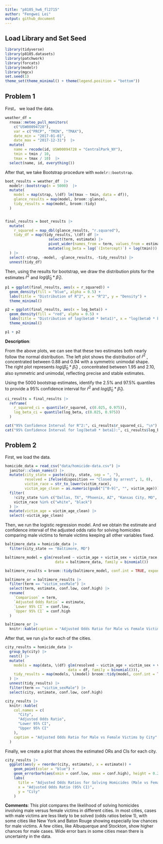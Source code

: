 ```yaml
---
title: "p8105_hw6_fl2715"
author: "Fengwei Lei"
output: github_document
---
```


## Load Library and Set Seed
```r
library(tidyverse)
library(p8105.datasets)
library(patchwork)
library(forcats)
library(modelr)
library(mgcv)
set.seed(1)
theme_set(theme_minimal() + theme(legend.position = "bottom"))
```

## Problem 1

First， we load the data.
```r
weather_df = 
  rnoaa::meteo_pull_monitors(
    c("USW00094728"),
    var = c("PRCP", "TMIN", "TMAX"), 
    date_min = "2017-01-01",
    date_max = "2017-12-31")  |> 
  mutate(
    name = recode(id, USW00094728 = "CentralPark_NY"),
    tmin = tmin / 10,
    tmax = tmax / 10)  |> 
  select(name, id, everything())
```

After that, we take Bootstrap procedure with `modelr::bootstrap`.
```r
boot_results = weather_df  |> 
  modelr::bootstrap(n = 5000)  |> 
  mutate(
    model = map(strap, \(df) lm(tmax ~ tmin, data = df)),  
    glance_results = map(model, broom::glance),           
    tidy_results = map(model, broom::tidy)                
  )


final_results = boot_results |> 
  mutate(
    r_squared = map_dbl(glance_results, "r.squared"),  
    tidy_df = map(tidy_results, \(df) df |> 
                    select(term, estimate) |>         
                    pivot_wider(names_from = term, values_from = estimate) |> 
                    mutate(log_beta = log(`(Intercept)`) + log(tmin))) 
  ) |> 
  select(-strap, -model, -glance_results, -tidy_results) |> 
  unnest(tidy_df)  
```

Then, using the results for bootstrap, we draw the distribution plots for the estimates $\hat{r}^2$ and $log(\hat{\beta}_0 * \hat{\beta}_1)$.
```r
p1 = ggplot(final_results, aes(x = r_squared)) +
  geom_density(fill = "blue", alpha = 0.5) +
  labs(title = "Distribution of R^2", x = "R^2", y = "Density") +
  theme_minimal()

p2 = ggplot(final_results, aes(x = log_beta)) +
  geom_density(fill = "red", alpha = 0.5) +
  labs(title = "Distribution of log(beta0 * beta1)", x = "log(beta0 * beta1)", y = "Density") +
  theme_minimal()

p1 + p2
```

**Description**:

From the above plots, we can see that these two estimates both nearly follow the normal distribution. The left plot shows the distribution of  $\hat{r}^2$  , concentrated between 0.88 and 0.94 with a symmetric unimodal shape. The right plot represents $log(\hat{\beta}_0 * \hat{\beta}_1)$ , concentrated between 1.95 and 2.10, also symmetric and unimodal, reflecting precise and stable estimates.


Using the 5000 bootstrap estimates, identify the 2.5% and 97.5% quantiles to provide a 95% confidence interval for $\hat{r}^2$ and $log(\hat{\beta}_0 * \hat{\beta}_1)$.
```r
ci_results = final_results |> 
  reframe(
    r_squared_ci = quantile(r_squared, c(0.025, 0.975)),
    log_beta_ci = quantile(log_beta, c(0.025, 0.975))
  )

cat("95% Confidence Interval for R^2:", ci_results$r_squared_ci, "\n")
cat("95% Confidence Interval for log(beta0 * beta1):", ci_results$log_beta_ci, "\n")
```

## Problem 2

First, we load the data.
```r
homicide_data = read_csv("data/homicide-data.csv") |>
  janitor::clean_names() |> 
  mutate(city_state = paste(city, state, sep = ", "),
         resolved = ifelse(disposition == "Closed by arrest", 1, 0),
         victim_race = str_to_lower(victim_race),
         victim_age_clean = as.numeric(gsub("[^0-9]", "", victim_age))) |> 
  filter(
    !city_state %in% c("Dallas, TX", "Phoenix, AZ", "Kansas City, MO", "Tulsa, AL"),
    victim_race %in% c("white", "black")
  ) |> 
  mutate(victim_age = victim_age_clean) |> 
  select(-victim_age_clean)  
```
Then, we run the logistic regression model. And we obtain the estimate and confidence interval of the adjusted odds ratio for solving homicides comparing male victims to female victims keeping all other variables fixed.
```r
baltimore_data = homicide_data |> 
  filter(city_state == "Baltimore, MD")

baltimore_model = glm(resolved ~ victim_age + victim_sex + victim_race, 
                       data = baltimore_data, family = binomial())

baltimore_results = broom::tidy(baltimore_model, conf.int = TRUE, exponentiate = TRUE)

baltimore_or = baltimore_results |> 
  filter(term == "victim_sexMale") |> 
  select(term, estimate, conf.low, conf.high) |> 
  rename(
    `Comparison` = term,
    `Adjusted Odds Ratio` = estimate,
    `Lower 95% CI` = conf.low,
    `Upper 95% CI` = conf.high
  )

baltimore_or |> 
  knitr::kable(caption = "Adjusted Odds Ratio for Male vs Female Victims (Baltimore)") 
```

After that, we run `glm` for each of the cities.
```r
city_results = homicide_data |> 
  group_by(city) |> 
  nest() |> 
  mutate(
    models = map(data, \(df) glm(resolved ~ victim_age + victim_sex + victim_race, 
                             data = df, family = binomial())),
    tidy_results = map(models, \(model) broom::tidy(model, conf.int = TRUE, exponentiate = TRUE))
  ) |> 
  unnest(tidy_results) |> 
  filter(term == "victim_sexMale") |> 
  select(city, estimate, conf.low, conf.high) 

city_results |> 
  knitr::kable(
    col.names = c(
      "City", 
      "Adjusted Odds Ratio", 
      "Lower 95% CI", 
      "Upper 95% CI"
    ),
    caption = "Adjusted Odds Ratio for Male vs Female Victims by City"
  )
```

Finally, we create a plot that shows the estimated ORs and CIs for each city.
```r
city_results |> 
  ggplot(aes(y = reorder(city, estimate), x = estimate)) + 
    geom_point(color = "blue") +
    geom_errorbarh(aes(xmin = conf.low, xmax = conf.high), height = 0.25) +  
    labs(
      title = "Adjusted Odds Ratios for Solving Homicides (Male vs Female Victims)",
      x = "Adjusted Odds Ratio (95% CI)",
      y = "City"
    )
```

**Comments**:
This plot compares the likelihood of solving homicides involving male versus female victims in different cities. In most cities, cases with male victims are less likely to be solved (odds ratios below 1), with some cities like New York and Baton Rouge showing especially low chances for male victims. A few cities, like Albuquerque and Stockton, show higher chances for male cases. Wide error bars in some cities mean there is uncertainty in the data.


